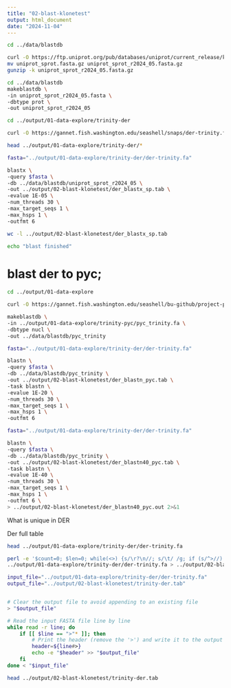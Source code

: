 ```yaml
---
title: "02-blast-klonetest"
output: html_document
date: "2024-11-04"
---
```



```bash
cd ../data/blastdb

curl -O https://ftp.uniprot.org/pub/databases/uniprot/current_release/knowledgebase/complete/uniprot_sprot.fasta.gz
mv uniprot_sprot.fasta.gz uniprot_sprot_r2024_05.fasta.gz
gunzip -k uniprot_sprot_r2024_05.fasta.gz
```



```bash
cd ../data/blastdb
makeblastdb \
-in uniprot_sprot_r2024_05.fasta \
-dbtype prot \
-out uniprot_sprot_r2024_05
```


```bash
cd ../output/01-data-explore/trinity-der

curl -O https://gannet.fish.washington.edu/seashell/snaps/der-trinity.fa
```



```bash
head ../output/01-data-explore/trinity-der/*
```


```bash
fasta="../output/01-data-explore/trinity-der/der-trinity.fa"

blastx \
-query $fasta \
-db ../data/blastdb/uniprot_sprot_r2024_05 \
-out ../output/02-blast-klonetest/der_blastx_sp.tab \
-evalue 1E-05 \
-num_threads 30 \
-max_target_seqs 1 \
-max_hsps 1 \
-outfmt 6
```

```bash
wc -l ../output/02-blast-klonetest/der_blastx_sp.tab
```


```bash
echo "blast finished" 
```


# blast der to pyc;

```bash
cd ../output/01-data-explore

curl -O https://gannet.fish.washington.edu/seashell/bu-github/project-pycno-multispecies-2023/output/01-data-explore/trinity-pyc/pyc_trinity.fa
```



```bash
makeblastdb \
-in ../output/01-data-explore/trinity-pyc/pyc_trinity.fa \
-dbtype nucl \
-out ../data/blastdb/pyc_trinity
```

```bash
fasta="../output/01-data-explore/trinity-der/der-trinity.fa"

blastn \
-query $fasta \
-db ../data/blastdb/pyc_trinity \
-out ../output/02-blast-klonetest/der_blastn_pyc.tab \
-task blastn \
-evalue 1E-20 \
-num_threads 30 \
-max_target_seqs 1 \
-max_hsps 1 \
-outfmt 6
```

```bash
fasta="../output/01-data-explore/trinity-der/der-trinity.fa"

blastn \
-query $fasta \
-db ../data/blastdb/pyc_trinity \
-out ../output/02-blast-klonetest/der_blastn40_pyc.tab \
-task blastn \
-evalue 1E-40 \
-num_threads 30 \
-max_target_seqs 1 \
-max_hsps 1 \
-outfmt 6 \
> ../output/02-blast-klonetest/der_blastn40_pyc.out 2>&1
```

What is unique in DER

Der full table


```bash
head ../output/01-data-explore/trinity-der/der-trinity.fa
```

```bash
perl -e '$count=0; $len=0; while(<>) {s/\r?\n//; s/\t/ /g; if (s/^>//) { if ($. != 1) {print "\n"} s/ |$/\t/; $count++; $_ .= "\t";} else {s/ //g; $len += length($_)} print $_;} print "\n"; warn "\nConverted $count FASTA records in $. lines to tabular format\nTotal sequence length: $len\n\n";' \
../output/01-data-explore/trinity-der/der-trinity.fa > ../output/02-blast-klonetest/trinity-der.tab

```




```bash
input_file="../output/01-data-explore/trinity-der/der-trinity.fa"
output_file="../output/02-blast-klonetest/trinity-der.tab"


# Clear the output file to avoid appending to an existing file
> "$output_file"

# Read the input FASTA file line by line
while read -r line; do
    if [[ $line == ">"* ]]; then
        # Print the header (remove the '>') and write it to the output file
        header=${line#>}
        echo -e "$header" >> "$output_file"
    fi
done < "$input_file"
```


```bash
head ../output/02-blast-klonetest/trinity-der.tab
```

